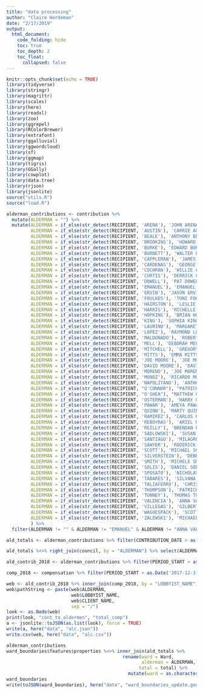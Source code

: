 ```yaml
---
title: "data processing"
author: "Claire Herdeman"
date: "2/17/2019"
output: 
  html_document:
    code_folding: hide
    toc: true
    toc_depth: 2
    toc_float:
      collapsed: false
---
```



```r
knitr::opts_chunk$set(echo = TRUE)
library(tidyverse)
library(stringr)
library(magrittr)
library(scales)
library(here)
library(readxl)
library(zoo)
library(ggrepel)
library(RColorBrewer)
library(extrafont)
library(ggalluvial)
library(ggwordcloud)
library(sf)
library(ggmap)
library(tigris)
library(GGally)
library(cowplot)
library(data.tree)
library(rjson)
library(jsonlite)
source("utils.R")
source("load.R")
```


```r
alderman_contributions <- contribution %>% 
  mutate(ALDERMAN = "") %>%
  mutate(ALDERMAN = if_else(str_detect(RECIPIENT, 'ARENA'), 'JOHN ARENA', ALDERMAN),
         ALDERMAN = if_else(str_detect(RECIPIENT, 'AUSTIN'), 'CARRIE AUSTIN', ALDERMAN),
         ALDERMAN = if_else(str_detect(RECIPIENT, 'BEALE'), 'ANTHONY BEALE', ALDERMAN),
         ALDERMAN = if_else(str_detect(RECIPIENT, 'BROOKINS'), 'HOWARD BROOKINS, JR.', ALDERMAN),
         ALDERMAN = if_else(str_detect(RECIPIENT, 'BURKE'), 'EDWARD BURKE', ALDERMAN),
         ALDERMAN = if_else(str_detect(RECIPIENT, 'BURNETT'), 'WALTER BURNETT, JR.', ALDERMAN),
         ALDERMAN = if_else(str_detect(RECIPIENT, 'CAPPLEMAN'), 'JAMES CAPPLEMAN', ALDERMAN),
         ALDERMAN = if_else(str_detect(RECIPIENT, 'CARDENAS'), 'GEORGE CARDENAS', ALDERMAN),
         ALDERMAN = if_else(str_detect(RECIPIENT, 'COCHRAN'), 'WILLIE COCHRAN', ALDERMAN),
         ALDERMAN = if_else(str_detect(RECIPIENT, 'CURTIS'), 'DERRICK CURTIS', ALDERMAN),
         ALDERMAN = if_else(str_detect(RECIPIENT, 'DOWELL'), 'PAT DOWELL', ALDERMAN),
         ALDERMAN = if_else(str_detect(RECIPIENT, 'EMANUEL'), 'EMANUEL', ALDERMAN),
         ALDERMAN = if_else(str_detect(RECIPIENT, 'ERVIN'), 'JASON ERVIN', ALDERMAN),
         ALDERMAN = if_else(str_detect(RECIPIENT, 'FOULKES'), 'TONI FOULKES', ALDERMAN),
         ALDERMAN = if_else(str_detect(RECIPIENT, 'HAIRSTON'), 'LESLIE HAIRSTON', ALDERMAN),
         ALDERMAN = if_else(str_detect(RECIPIENT, 'HARRIS'), 'MICHELLE HARRIS', ALDERMAN),
         ALDERMAN = if_else(str_detect(RECIPIENT, 'HOPKINS'), 'BRIAN HOPKINS', ALDERMAN),
         ALDERMAN = if_else(str_detect(RECIPIENT, 'KING'), 'SOPHIA KING', ALDERMAN),
         ALDERMAN = if_else(str_detect(RECIPIENT, 'LAURINO'), 'MARGARET LAURINO', ALDERMAN),
         ALDERMAN = if_else(str_detect(RECIPIENT, 'LOPEZ'), 'RAYMOND LOPEZ', ALDERMAN),
         ALDERMAN = if_else(str_detect(RECIPIENT, 'MALDONADO'), 'ROBERTO MALDONADO', ALDERMAN),
         ALDERMAN = if_else(str_detect(RECIPIENT, 'MELL'), 'DEBORAH MELL', ALDERMAN),
         ALDERMAN = if_else(str_detect(RECIPIENT, 'MITCHELL'), 'GREGORY MITCHELL', ALDERMAN),
         ALDERMAN = if_else(str_detect(RECIPIENT, 'MITTS'), 'EMMA MITTS', ALDERMAN),
         ALDERMAN = if_else(str_detect(RECIPIENT, 'JOE MOORE'), 'JOE MOORE', ALDERMAN),
         ALDERMAN = if_else(str_detect(RECIPIENT, 'DAVID MOORE'), 'DAVID MOORE', ALDERMAN),
         ALDERMAN = if_else(str_detect(RECIPIENT, 'MORENO'), 'JOE MORENO', ALDERMAN),
         ALDERMAN = if_else(str_detect(RECIPIENT, 'MUNOZ'), 'RICARDO MUNOZ', ALDERMAN),
         ALDERMAN = if_else(str_detect(RECIPIENT, 'NAPOLITANO'), 'ANTHONY NAPOLITANO', ALDERMAN),
         ALDERMAN = if_else(str_detect(RECIPIENT, "O'CONNOR"), "PATRICK O'CONNOR", ALDERMAN),
         ALDERMAN = if_else(str_detect(RECIPIENT, "O'SHEA"), "MATTHEW O'SHEA", ALDERMAN),
         ALDERMAN = if_else(str_detect(RECIPIENT, 'OSTERMAN'), 'HARRY OSTERMAN', ALDERMAN),
         ALDERMAN = if_else(str_detect(RECIPIENT, 'PAWAR'), 'AMEYA PAWAR', ALDERMAN),
         ALDERMAN = if_else(str_detect(RECIPIENT, 'QUINN'), 'MARTY QUINN', ALDERMAN),
         ALDERMAN = if_else(str_detect(RECIPIENT, 'RAMIREZ'), 'CARLOS RAMIREZ-ROSA', ALDERMAN),
         ALDERMAN = if_else(str_detect(RECIPIENT, 'REBOYRAS'), 'ARIEL REBOYRAS', ALDERMAN),
         ALDERMAN = if_else(str_detect(RECIPIENT, 'REILLY'), 'BRENDAN REILLY', ALDERMAN),
         ALDERMAN = if_else(str_detect(RECIPIENT, 'SADLOWSKI'), 'SUSAN SADLOWSKI GARZA', ALDERMAN),
         ALDERMAN = if_else(str_detect(RECIPIENT, 'SANTIAGO'), 'MILAGROS SANTIAGO', ALDERMAN),
         ALDERMAN = if_else(str_detect(RECIPIENT, 'SAWYER'), 'RODERICK SAWYER', ALDERMAN),
         ALDERMAN = if_else(str_detect(RECIPIENT, 'SCOTT'), 'MICHAEL SCOTT, JR.', ALDERMAN),
         ALDERMAN = if_else(str_detect(RECIPIENT, 'SILVERSTEIN'), 'DEBRA SILVERSTEIN', ALDERMAN),
         ALDERMAN = if_else(str_detect(RECIPIENT, 'SMITH'), 'MICHELE SMITH', ALDERMAN),
         ALDERMAN = if_else(str_detect(RECIPIENT, 'SOLIS'), 'DANIEL SOLIS', ALDERMAN),
         ALDERMAN = if_else(str_detect(RECIPIENT, 'SPOSATO'), 'NICHOLAS SPOSATO', ALDERMAN),
         ALDERMAN = if_else(str_detect(RECIPIENT, 'TABARES'), 'SILVANA TABARES', ALDERMAN),
         ALDERMAN = if_else(str_detect(RECIPIENT, 'TALIAFERRO'), 'CHRIS TALIAFERRO', ALDERMAN),
         ALDERMAN = if_else(str_detect(RECIPIENT, 'THOMPSON'), 'PATRICK THOMPSON', ALDERMAN),
         ALDERMAN = if_else(str_detect(RECIPIENT, 'TUNNEY'), 'THOMAS TUNNEY', ALDERMAN),
         ALDERMAN = if_else(str_detect(RECIPIENT, 'VALENCIA'), 'ANNA VALENCIA', ALDERMAN),
         ALDERMAN = if_else(str_detect(RECIPIENT, 'VILLEGAS'), 'GILBERT VILLEGAS', ALDERMAN),
         ALDERMAN = if_else(str_detect(RECIPIENT, 'WAGUESPACK'), 'SCOTT WAGUESPACK', ALDERMAN),
         ALDERMAN = if_else(str_detect(RECIPIENT, 'ZALEWSKI'), 'MICHAEL ZALEWSKI', ALDERMAN)
         ) %>% 
  filter(ALDERMAN != "" & ALDERMAN != "EMANUEL" & ALDERMAN != "ANNA VALENCIA")

ald_totals <- alderman_contributions %>% filter(CONTRIBUTION_DATE > as.Date('2017-12-31') & CONTRIBUTION_DATE < as.Date('2019-01-01')) %>% group_by(ALDERMAN) %>% summarise(total = sum(AMOUNT))

ald_totals %<>% right_join(council, by = "ALDERMAN") %>% select(ALDERMAN, total, Ward)

ald_contrib_2018 <- alderman_contributions %>% filter(PERIOD_START > as.Date('2017-12-31') & PERIOD_START < as.Date('2019-01-01')) %>% group_by(ALDERMAN, LOBBYIST_NAME) %>% summarise(cont_to_aldermen = sum(AMOUNT)) 

comp_2018 <- compensation %>% filter(PERIOD_START > as.Date('2017-12-31') & PERIOD_START < as.Date('2019-01-01')) %>% group_by(LOBBYIST_NAME, CLIENT_NAME) %>% summarise(total_comp = sum(COMPENSATION_AMOUNT))

web <- ald_contrib_2018 %>% inner_join(comp_2018, by = "LOBBYIST_NAME")
web$pathString <- paste(web$ALDERMAN, 
                        web$LOBBYIST_NAME, 
                        web$CLIENT_NAME, 
                        sep = "/")
look <- as.Node(web)
print(look, "cont_to_aldermen", "total_comp")
a <- jsonlite::toJSON(as.list(look), force = TRUE)
write(a, here("data", "alc.json"))
write.csv(web, here("data", "alc.csv"))
```

```r
alderman_contributions
ward_boundaries$features$properties %<>% inner_join(ald_totals %>% 
                                           rename(ward = Ward,
                                                  alderman = ALDERMAN,
                                                 total = total) %>%
                                             mutate(ward = as.character(ward)), by = "ward")
ward_boundaries
write(toJSON(ward_boundaries), here("data", "ward_boundaries_update.geojson"))
```